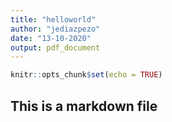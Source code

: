 ```yaml
---
title: "helloworld"
author: "jediazpezo"
date: "13-10-2020"
output: pdf_document
---
```


```r
knitr::opts_chunk$set(echo = TRUE)
```


## This is a markdown file


